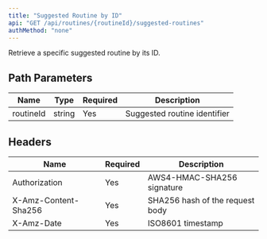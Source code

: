 ```yaml
---
title: "Suggested Routine by ID"
api: "GET /api/routines/{routineId}/suggested-routines"
authMethod: "none"
---
```


Retrieve a specific suggested routine by its ID.

## Path Parameters


| Name | Type | Required | Description |
| --- | --- | --- | --- |
| routineId | string | Yes | Suggested routine identifier |


## Headers


| Name | Required | Description |
| --- | --- | --- |
| Authorization | Yes | AWS4-HMAC-SHA256 signature |
| X-Amz-Content-Sha256 | Yes | SHA256 hash of the request body |
| X-Amz-Date | Yes | ISO8601 timestamp |

